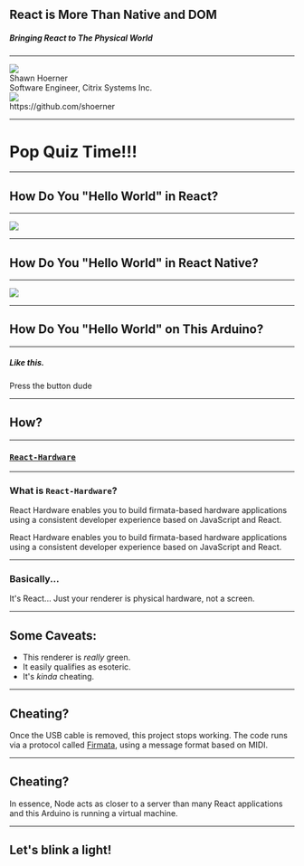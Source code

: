

<Head>
  <title>React-Hardware Talk</title>
</Head>

## React is More Than Native and DOM

##### Bringing React to The Physical World

---

<Split>
<img 
	src="https://lh3.ggpht.com/p/AF1QipOuyU_waQ3s2pkXAwlqmvN1Ebf8XFdtdxlru-0=s1536" 
	style={{
		objectFit: 'cover', 
		objectPosition: 'right center',
		width: '100%',
		height: '100vh'
	}}
/>

<div style={{display: 'flex', flexDirection: 'column', alignItems: 'flex-end', padding: '20px', justifyContent: 'flex-end', height: '90vh'}}>
	<div>Shawn Hoerner</div>
	<div style={{ fontSize: '.75em'}}>Software Engineer, Citrix Systems Inc.</div>
	<div style={{ fontSize: '.75em', display: 'inline-flex', alignItems: 'center', justifyContent:'space-between'}}>
		<img src="./GitHubMarkLight.png" style={{paddingRight: '5px' }}/>
		<div>https://github.com/shoerner</div>
	</div>
</div>
</Split>

---

# Pop Quiz Time!!!

---

## How Do You "Hello World" in React?

---

<Image src="./ReactHelloWorld.svg" />

---

## How Do You "Hello World" in React Native?

---

<Image src="./RNHelloWorld.svg" />

---

## How Do You "Hello World" on This Arduino?

---

##### Like this.
<Notes>Press the button dude</Notes>

---

## How?

---

### [`React-Hardware`](https://github.com/iamdustan/react-hardware)

---

### What is `React-Hardware`?
<Appear>
<p style={
	{ 
		margin: "0 40px", 
		padding: '10px', 
		borderLeft: '1px solid #fff',
		borderRight: '1px solid #fff'
	}}>
	React Hardware enables you to build firmata-based hardware applications using a consistent developer 
	experience based on JavaScript and React.
</p>
</Appear>

<Notes>
	React Hardware enables you to build firmata-based hardware applications using a consistent developer 
	experience based on JavaScript and React.
</Notes>

---

### Basically...
<Appear>
	<p>It's React... Just your renderer is physical hardware, not a screen.</p>
</Appear>

--- 
## Some Caveats:
<ul>
	<Appear>
		<li>This renderer is <i>really</i> green.</li>
		<li>It easily qualifies as esoteric.</li>
		<li>It's <i>kinda</i> cheating.</li>
	</Appear>
</ul>

---
## Cheating?
<p style={paragraphOverride.p}>
	Once the USB cable is removed, this project stops working. The code runs via a protocol 
	called <a href="https://github.com/firmata/protocol" rel="noreferrer" target="_blank" style={{ fontFamily: 'monospace'}}>Firmata</a>, 
	using a message format based on MIDI.
</p>

---
## Cheating?
<p style={paragraphOverride.p}>
	In essence, Node acts as closer to a server than many React applications and this Arduino
	is running a virtual machine.
</p>

---
## Let's blink a light!